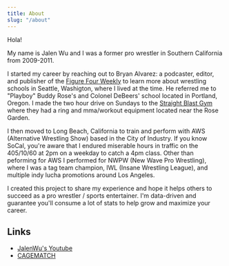 ```yaml
---
title: About
slug: "/about"
---
```


Hola!

My name is Jalen Wu and I was a former pro wrestler in Southern California from 2009-2011. 

I started my career by reaching out to Bryan Alvarez: a podcaster, editor, and publisher of the [Figure Four Weekly](https://www.f4wonline.com) to learn more about wrestling schools in Seattle, Washigton, where I lived at the time. He referred me to "Playboy" Buddy Rose's and Colonel DeBeers' school located in Portland, Oregon. I made the two hour drive on Sundays to the [Straight Blast Gym](https://www.straightblastgym.com) where they had a ring and mma/workout equipment located near the Rose Garden.


I then moved to Long Beach, California to train and perform with AWS (Alternative Wrestling Show) based in the City of Industry. If you know SoCal, you're aware that I endured miserable hours in traffic on the 405/10/60 at 2pm on a weekday to catch a 4pm class. Other than peforming for AWS I performed for NWPW (New Wave Pro Wrestling), where I was a tag team champion, IWL (Insane Wrestling League), and multiple indy lucha promotions around Los Angeles.

I created this project to share my experience and hope it helps others to succeed as a pro wrestler / sports entertainer. I'm data-driven and guarantee you'll consume a lot of stats to help grow and maximize your career.

## Links
- [JalenWu's Youtube](https://www.youtube.com/channel/UCrIgygbZ7lxsMbYn29WtSwA)
- [CAGEMATCH](https://www.cagematch.net/en/?id=2&nr=10961)
